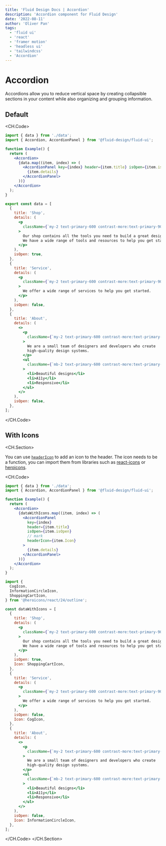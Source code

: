 ```yaml
---
title: 'Fluid Design Docs | Accordion'
description: 'Accordion component for Fluid Design'
date: '2022-08-11'
author: 'Oliver Pan'
tags:
  - 'fluid ui'
  - 'react'
  - 'framer motion'
  - 'headless ui'
  - 'tailwindcss'
  - 'Accordion'
---
```


# Accordion

Accordions allow you to reduce vertical space by creating collapsible sections in your content while also organizing and grouping information.

## Default

<CodeFrame title=''>
  <AccordionExamples.Simple />
</CodeFrame>

<CH.Code>

```jsx main.tsx
import { data } from './data';
import { Accordion, AccordionPanel } from '@fluid-design/fluid-ui';

function Example() {
  return (
    <Accordion>
      {data.map((item, index) => (
        <AccordionPanel key={index} header={item.title} isOpen={item.isOpen}>
          {item.details}
        </AccordionPanel>
      ))}
    </Accordion>
  );
}
```

```jsx data.tsx
export const data = [
  {
    title: 'Shop',
    details: (
      <p
        className={`my-2 text-primary-600 contrast-more:text-primary-900 dark:text-primary-300 dark:contrast-more:text-primary-50`}
      >
        Our shop contains all the tools you need to build a great design system.
        We have a wide range of tools and resources to help you get started.
      </p>
    ),
    isOpen: true,
  },
  {
    title: 'Service',
    details: (
      <p
        className={`my-2 text-primary-600 contrast-more:text-primary-900 dark:text-primary-300 dark:contrast-more:text-primary-50`}
      >
        We offer a wide range of services to help you get started.
      </p>
    ),
    isOpen: false,
  },
  {
    title: 'About',
    details: (
      <>
        <p
          className={`my-2 text-primary-600 contrast-more:text-primary-900 dark:text-primary-300 dark:contrast-more:text-primary-50`}
        >
          We are a small team of designers and developers who create
          high-quality design systems.
        </p>
        <ul
          className={`mb-2 text-primary-600 contrast-more:text-primary-900 dark:text-primary-400 dark:contrast-more:text-primary-50`}
        >
          <li>Beautiful designs</li>
          <li>A11y</li>
          <li>Responsive</li>
        </ul>
      </>
    ),
    isOpen: false,
  },
];
```

</CH.Code>
## With Icons

<CH.Section>

You can use [`headerIcon`](focus://main.tsx#12) to add an icon to the header.
The icon needs to be a function, you can import them from libraries such as [react-icons](https://react-icons.github.io/) or [heroicons](https://heroicons.com/).

<CodeFrame title='Custom icons'>
  <AccordionExamples.WithIcons />
</CodeFrame>

<CH.Code>

```jsx main.tsx
import { data } from './data';
import { Accordion, AccordionPanel } from '@fluid-design/fluid-ui';

function Example() {
  return (
    <Accordion>
      {dataWithIcons.map((item, index) => (
        <AccordionPanel
          key={index}
          header={item.title}
          isOpen={item.isOpen}
          // mark
          headerIcon={item.Icon}
        >
          {item.details}
        </AccordionPanel>
      ))}
    </Accordion>
  );
}
```

```jsx data.tsx
import {
  CogIcon,
  InformationCircleIcon,
  ShoppingCartIcon,
} from '@heroicons/react/24/outline';

const dataWithIcons = [
  {
    title: 'Shop',
    details: (
      <p
        className={`my-2 text-primary-600 contrast-more:text-primary-900 dark:text-primary-300 dark:contrast-more:text-primary-50`}
      >
        Our shop contains all the tools you need to build a great design system.
        We have a wide range of tools and resources to help you get started.
      </p>
    ),
    isOpen: true,
    Icon: ShoppingCartIcon,
  },
  {
    title: 'Service',
    details: (
      <p
        className={`my-2 text-primary-600 contrast-more:text-primary-900 dark:text-primary-300 dark:contrast-more:text-primary-50`}
      >
        We offer a wide range of services to help you get started.
      </p>
    ),
    isOpen: false,
    Icon: CogIcon,
  },
  {
    title: 'About',
    details: (
      <>
        <p
          className={`my-2 text-primary-600 contrast-more:text-primary-900 dark:text-primary-300 dark:contrast-more:text-primary-50`}
        >
          We are a small team of designers and developers who create
          high-quality design systems.
        </p>
        <ul
          className={`mb-2 text-primary-600 contrast-more:text-primary-900 dark:text-primary-400 dark:contrast-more:text-primary-50`}
        >
          <li>Beautiful designs</li>
          <li>A11y</li>
          <li>Responsive</li>
        </ul>
      </>
    ),
    isOpen: false,
    Icon: InformationCircleIcon,
  },
];
```

</CH.Code>
</CH.Section>

